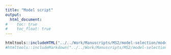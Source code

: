 ```yaml
---
title: "Model script"
output:
  html_document:
#    toc: true
#    toc_float: true
---
```



```r
htmltools::includeHTML("../../Work/Manuscripts/MS2/model-selection/model_selection.html")
#htmltools::includeMarkdown("../../Work/Manuscripts/MS2/model-selection/model_selection.md")


```


